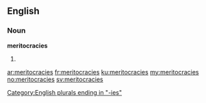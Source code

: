 ==English==

===Noun===
'''meritocracies'''

# {{plural of|meritocracy}}

[[Category:English plurals ending in "-ies"]]

[[ar:meritocracies]]
[[fr:meritocracies]]
[[ku:meritocracies]]
[[my:meritocracies]]
[[no:meritocracies]]
[[sv:meritocracies]]